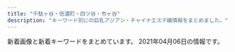 ```yaml
---
title: "千駄ヶ谷・信濃町・四ツ谷・市ヶ谷"
description: "キーワード別にの巨乳アジアン・チャイナエステ嬢情報をまとめました。"
---
```


新着画像と新着キーワードをまとめています。
2021年04月06日の情報です。

<DmmAffiliateIns />
<KeywordTable
  shops={
    [
    {
        "station": "\u9eb9\u753a\u99c51\u756a\u51fa\u53e3",
        "img_links": [
            "http://xn--vckg5a9gug.in.net/images/sys.jpg",
            "http://xn--vckg5a9gug.in.net/images/tit1.jpg",
            "http://xn--vckg5a9gug.in.net/images/cg03.jpg",
            "http://xn--vckg5a9gug.in.net/images/top.jpg",
            "http://xn--vckg5a9gug.in.net/images/no.png",
            "http://xn--vckg5a9gug.in.net/images/fbf.jpg",
            "http://xn--vckg5a9gug.in.net/images/tit2.jpg",
            "http://xn--vckg5a9gug.in.net/link/menlog.jpg",
            "http://xn--vckg5a9gug.in.net/images/fbt.jpg",
            "http://xn--vckg5a9gug.in.net/images/cg04.jpg",
            "http://xn--vckg5a9gug.in.net/images/tit3.jpg",
            "http://xn--vckg5a9gug.in.net/images/tit5.jpg",
            "http://xn--vckg5a9gug.in.net/images/cg02.jpg",
            "http://xn--vckg5a9gug.in.net/images/tit4.jpg",
            "http://xn--vckg5a9gug.in.net/images/cg01.jpg",
            "http://xn--vckg5a9gug.in.net/images/fla.jpg"
        ],
        "name": "Moon",
        "keywords": {
            "D": 4,
            "85": 1,
            "86": 3
        },
        "url": "http://xn--vckg5a9gug.in.net/"
    },
    {
        "keywords": {},
        "img_links": [
            "http://lakulaku.info/images/top.jpg",
            "http://lakulaku.info/images/staff/rina.jpg",
            "http://lakulaku.info/images/mobile.png",
            "http://lakulaku.info/img/5-1.jpg",
            "http://lakulaku.info/images/staff/ai.jpg",
            "http://lakulaku.info/images/newtit.png",
            "http://lakulaku.info/images/staff/ai-a.jpg",
            "http://lakulaku.info/images/staff/5-5.jpg",
            "http://lakulaku.info/img/5-5.jpg",
            "http://lakulaku.info/img/rina.jpg",
            "http://lakulaku.info/images/staff/5-2.jpg",
            "http://lakulaku.info/img/5-4.jpg",
            "http://lakulaku.info/images/staff/5-3.jpg",
            "http://lakulaku.info/images/staff/yumi.jpg",
            "http://lakulaku.info/images/staff/5-1.jpg",
            "http://lakulaku.info/images/staff/s06.jpg",
            "http://lakulaku.info/images/titestaff.png",
            "http://lakulaku.info/img/s06.jpg",
            "http://lakulaku.info/img/5-2.jpg",
            "http://lakulaku.info/images/staff/mari.jpg",
            "http://lakulaku.info/img/5-3.jpg",
            "http://lakulaku.info/swf/baner.jpg",
            "http://lakulaku.info/images/staff/nena.jpg",
            "http://lakulaku.info/images/staff/sizuka.jpg",
            "http://lakulaku.info/images/staff/momo.jpg",
            "http://lakulaku.info/images/staff/5-4.jpg"
        ],
        "name": "\u767e\u5408",
        "url": "http://lakulaku.info/",
        "station": "\u56db\u8c37\u4e09\u4e01\u76ee\u99c52\u756a"
    },
    {
        "keywords": {},
        "url": "https://juno-esthe.tokyo/",
        "station": "\u56db\u30c4\u8c37\u99c52\u756a\u53e3",
        "img_links": [],
        "name": "\u30c6\u30a3\u30e9\u30df\u30b9"
    },
    {
        "img_links": [
            "http://e-rosa.net/images/nei_01.png",
            "http://e-rosa.net/images/rina1.jpg",
            "http://e-rosa.net/images/risa.jpg",
            "http://e-rosa.net/images/news_bottom.jpg",
            "http://e-rosa.net/images/ayaka.jpg",
            "http://e-rosa.net/images/001.jpg",
            "http://e-rosa.net/images/006.jpg",
            "http://e-rosa.net/images/yuyi.jpg",
            "http://e-rosa.net/images/gg1.png",
            "http://e-rosa.net/images/sejutu1.jpg",
            "http://e-rosa.net/images/002.jpg",
            "http://e-rosa.net/images/sejutu2.jpg",
            "http://e-rosa.net/images/haruka.jpg",
            "http://e-rosa.net/images/tite-staff.png",
            "http://e-rosa.net/images/grande.jpg",
            "http://e-rosa.net/images/mimi.jpg",
            "http://e-rosa.net/images/003.jpg",
            "http://e-rosa.net/images/ddd.jpg",
            "http://e-rosa.net/images/meyi2.jpg",
            "http://e-rosa.net/images/005.jpg",
            "http://e-rosa.net/images/nei_03.png",
            "http://e-rosa.net/images/meyi1.jpg",
            "http://e-rosa.net/images/rimi.jpg",
            "http://e-rosa.net/images/rina2.jpg",
            "http://e-rosa.net/images/te2.jpg",
            "http://e-rosa.net/images/girlx_top.png",
            "http://e-rosa.net/images/girl_03.png",
            "http://e-rosa.net/images/sejutu6.jpg",
            "http://e-rosa.net/images/rina0.jpg",
            "http://e-rosa.net/images/girl_01.png",
            "http://e-rosa.net/images/te1.jpg",
            "http://e-rosa.net/images/tite-magazine.png",
            "http://e-rosa.net/images/te3.jpg",
            "http://e-rosa.net/images/news_top.jpg",
            "http://e-rosa.net/images/access3.jpg",
            "http://e-rosa.net/images/right_top.png",
            "http://e-rosa.net/images/yuna.jpg",
            "http://e-rosa.net/images/ha.jpg",
            "http://e-rosa.net/images/misa1.jpg",
            "http://e-rosa.net/images/mio.jpg",
            "http://e-rosa.net/images/tite-link.png",
            "http://e-rosa.net/images/g13.jpg",
            "http://e-rosa.net/images/aya1.jpg",
            "http://e-rosa.net/images/sejutu5.jpg",
            "http://e-rosa.net/images/noimage.jpg",
            "http://e-rosa.net/images/right_bottom.png",
            "http://e-rosa.net/images/004.jpg",
            "http://e-rosa.net/images/g1.jpg",
            "http://e-rosa.net/images/aya2.jpg",
            "http://e-rosa.net/images/009.jpg",
            "http://e-rosa.net/images/k1.jpg",
            "http://e-rosa.net/images/girl_top.png",
            "http://e-rosa.net/images/yuyu.jpg",
            "http://e-rosa.net/images/pagetop.png",
            "http://e-rosa.net/images/yuri.jpg"
        ],
        "url": "http://e-rosa.net/",
        "keywords": {},
        "station": "\u56db\u8c37\u4e09\u4e01\u76ee\u99c52\u756a",
        "name": "ROSA"
    },
    {
        "keywords": {
            "C": 14
        },
        "station": "JR\u56db\u30c4\u8c37\u99c5\u8d64\u5742\u53e3",
        "name": "\u30b9\u30de\u30a4\u30eb",
        "url": "http://e-yotsuya.net/",
        "img_links": [
            "http://e-yotsuya.net/images/mobile.png",
            "http://e-yotsuya.net/images/g6.jpg",
            "http://e-yotsuya.net/images/room.jpg",
            "http://e-yotsuya.net/images/g2.jpg",
            "http://e-yotsuya.net/images/baner2.jpg",
            "http://e-yotsuya.net/images/news-tit.png",
            "http://e-yotsuya.net/images/baner.jpg",
            "http://e-yotsuya.net/images/top2.png",
            "http://e-yotsuya.net/images/g7.jpg",
            "http://e-yotsuya.net/images/g3.jpg",
            "http://e-yotsuya.net/images/tite-staff1.jpg",
            "http://e-yotsuya.net/images/g9.jpg",
            "http://e-yotsuya.net/images/g4.jpg",
            "http://e-yotsuya.net/images/news-tit1.jpg",
            "http://e-yotsuya.net/images/top.jpg",
            "http://e-yotsuya.net/images/g8.jpg",
            "http://e-yotsuya.net/images/tite-staff.jpg",
            "http://e-yotsuya.net/images/g1.jpg",
            "http://e-yotsuya.net/images/g5.jpg"
        ]
    },
    {
        "name": "\u305f\u3093\u307d\u307d",
        "keywords": {
            "C": 15,
            "85": 16,
            "86": 4,
            "D": 24,
            "84": 4
        },
        "url": "https://tanpopo.tyo.cm/",
        "img_links": [
            "https://tanpopo.tyo.cm/images/service4.jpg",
            "https://tanpopo.tyo.cm/photos/sites/43/2021/03/2021031408034299.jpg",
            "https://tanpopo.tyo.cm/photos/sites/43/2021/03/2021031408034382.jpg",
            "https://tanpopo.tyo.cm/images/sp_img_teaser.jpg",
            "https://tanpopo.tyo.cm/images/service3.jpg",
            "https://tanpopo.tyo.cm/images/pagetop.png",
            "https://tanpopo.tyo.cm/images/service2.jpg",
            "https://tanpopo.tyo.cm/images/img_teaser.jpg",
            "https://tanpopo.tyo.cm/photos/sites/43/2021/03/2021032601572927.jpg",
            "https://tanpopo.tyo.cm/photos/sites/43/2021/03/2021031408034196.jpg",
            "https://tanpopo.tyo.cm/photos/sites/43/2021/03/2021032601572729.jpg",
            "https://tanpopo.tyo.cm/photos/sites/43/2021/03/2021031408034074.jpg",
            "https://tanpopo.tyo.cm/images/mainimg.jpg",
            "https://tanpopo.tyo.cm/images/service1.jpg",
            "https://tanpopo.tyo.cm/photos/sites/43/2021/03/202103260157281.jpg",
            "https://tanpopo.tyo.cm/photos/sites/43/2021/03/2021032601573011.jpg",
            "https://tanpopo.tyo.cm/images/sp_mainimg.jpg"
        ],
        "station": "\u56db\u8c37\u4e09\u4e01\u76ee\u99c52\u756a"
    },
    {
        "station": "\u56db\u8c37\u4e09\u4e01\u76ee\u99c52\u756a\u51fa\u53e3",
        "img_links": [
            "http://aqua.jpn.cm/photos/sites/16/2019/03/2019031107062221.jpg",
            "http://aqua.jpn.cm/photos/sites/16/2021/03/2021031006535594.jpg",
            "http://aqua.jpn.cm/photos/sites/16/2018/01/2018011007032034.jpg",
            "http://aqua.jpn.cm/images/mobile.jpg",
            "http://aqua.jpn.cm/images/3.jpg",
            "http://aqua.jpn.cm/photos/sites/16/2020/04/2020040301184076.jpg",
            "http://aqua.jpn.cm/images/room1.jpg",
            "http://aqua.jpn.cm/photos/sites/16/2018/01/2018013112184869.jpg",
            "http://aqua.jpn.cm/photos/sites/16/2018/01/2018011007031899.jpg",
            "http://aqua.jpn.cm/photos/sites/16/2020/09/2020091507031094.jpg",
            "http://aqua.jpn.cm/photos/sites/16/2018/01/2018011007031662.jpg",
            "http://aqua.jpn.cm/photos/sites/16/2021/03/2021032308500056.jpg",
            "http://aqua.jpn.cm/photos/sites/16/2020/10/2020100508293240.jpg",
            "http://aqua.jpn.cm/photos/sites/16/2021/03/2021032308500758.jpg",
            "http://aqua.jpn.cm/photos/sites/16/2020/03/2020030507254950.jpg",
            "http://aqua.jpn.cm/images/top.png",
            "http://aqua.jpn.cm/images/room2.jpg",
            "http://aqua.jpn.cm/photos/sites/16/2018/05/2018052105590585.jpg",
            "http://aqua.jpn.cm/photos/sites/16/2020/12/2020120208263886.jpg",
            "http://aqua.jpn.cm/photos/sites/16/2019/02/2019020108033676.jpg",
            "http://aqua.jpn.cm/images/room3.jpg",
            "http://aqua.jpn.cm/images/2.jpg",
            "http://aqua.jpn.cm/photos/sites/16/2021/03/2021030106235633.jpg",
            "http://aqua.jpn.cm/photos/sites/16/2021/01/2021011401054262.jpg",
            "http://aqua.jpn.cm/images/room4.jpg",
            "http://aqua.jpn.cm/images/line.jpg",
            "http://aqua.jpn.cm/images/s_news.jpg",
            "http://aqua.jpn.cm/images/room5.jpg",
            "http://aqua.jpn.cm/images/s_pick.png",
            "http://aqua.jpn.cm/images/s_staff.png",
            "http://aqua.jpn.cm/images/1.jpg",
            "http://aqua.jpn.cm/photos/sites/16/2020/10/2020100906522289.jpg"
        ],
        "name": "\u5149\u540d",
        "url": "http://aqua.jpn.cm/",
        "keywords": {
            "D": 252,
            "C": 54,
            "85": 108,
            "84": 18,
            "87": 18,
            "83": 18,
            "86": 126,
            "82": 18
        }
    },
    {
        "station": "\u56db\u8c37\u4e09\u4e01\u76ee\u99c52\u756a\u53e3",
        "url": "http://l-rlx.com/",
        "keywords": {},
        "img_links": [
            "http://l-rlx.com/images/02.jpg",
            "http://l-rlx.com/images/03.jpg",
            "http://l-rlx.com/girl/04.jpg",
            "http://l-rlx.com/images/index_07.jpg",
            "http://l-rlx.com/images/staff_09.jpg",
            "http://l-rlx.com/images/index_02.jpg",
            "http://l-rlx.com/images/index_04.jpg",
            "http://l-rlx.com/images/index_01.jpg",
            "http://l-rlx.com/girl/08.jpg",
            "http://l-rlx.com/girl/01.jpg",
            "http://l-rlx.com/images/index_14.jpg",
            "http://l-rlx.com/images/index_21.jpg",
            "http://l-rlx.com/images/01.jpg",
            "http://l-rlx.com/images/index_16.jpg",
            "http://l-rlx.com/images/index_06.jpg",
            "http://l-rlx.com/images/index_03.jpg",
            "http://l-rlx.com/images/sub_09.jpg",
            "http://l-rlx.com/images/index_20.jpg",
            "http://l-rlx.com/girl/00.jpg",
            "http://l-rlx.com/images/rec.jpg",
            "http://l-rlx.com/girl/02.jpg",
            "http://l-rlx.com/images/index_17.jpg",
            "http://l-rlx.com/images/index_05.jpg",
            "http://l-rlx.com/images/info.jpg",
            "http://l-rlx.com/girl/03.jpg",
            "http://l-rlx.com/images/info_09.jpg",
            "http://l-rlx.com/images/index_12.jpg",
            "http://l-rlx.com/girl/05.jpg",
            "http://l-rlx.com/images/rec_09.jpg"
        ],
        "name": "\u30aa\u30fc\u30ed\u30e9"
    },
    {
        "url": "http://www.bara.relaxjp.info/",
        "name": "\u8594\u8587",
        "station": "\u56db\u8c37\u4e09\u4e01\u76ee\u99c53\u756a\u53e3",
        "keywords": {
            "87": 6,
            "86": 2,
            "C": 12,
            "D": 8
        },
        "img_links": [
            "http://www.bara.relaxjp.info/img/pickup.jpg",
            "http://www.bara.relaxjp.info/files/002-02.jpg",
            "http://www.bara.relaxjp.info/files/003.jpg",
            "http://www.bara.relaxjp.info/files/005.jpg",
            "http://www.bara.relaxjp.info/img/ttl_news.png",
            "http://www.bara.relaxjp.info/files/001-02.jpg",
            "http://www.bara.relaxjp.info/files/002.jpg",
            "http://www.bara.relaxjp.info/img/btn_side_mobile.jpg",
            "http://www.bara.relaxjp.info/img/tel.png",
            "http://www.bara.relaxjp.info/img/ttl_info.png",
            "http://www.bara.relaxjp.info/files/003-02.jpg",
            "http://www.bara.relaxjp.info/images/slider/1.jpg",
            "http://www.bara.relaxjp.info/img/ttl_therapist_top.png",
            "http://www.bara.relaxjp.info/files/005-02.jpg",
            "http://www.bara.relaxjp.info/img/goback.jpg",
            "http://www.bara.relaxjp.info/images/slider/2.jpg",
            "http://www.bara.relaxjp.info/images/slider/3.jpg",
            "http://www.bara.relaxjp.info/files/001.jpg"
        ]
    }
]
}
/>
<DmmAffiliateScript />
